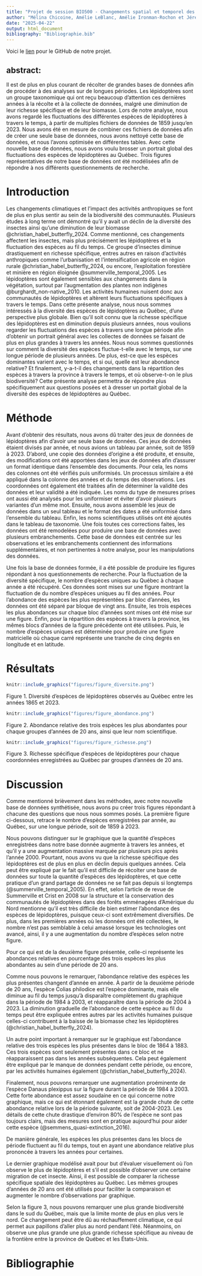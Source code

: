 ```yaml
---
title: "Projet de session BIO500 - Changements spatial et temporel des lépidoptères"
author: "Mélina Chicoine, Amélie LeBlanc, Amélie Ironman-Rochon et Jérémy Mainville-Gamache"
date: "2025-04-22"
output: html_document
bibliography: "Bibliographie.bib"
---
```



Voici le [lien](https://github.com/amelieleb/essai_comput.git) pour le GitHub de notre projet.


## abstract:
  Il est de plus en plus courant de récolter de grandes bases de données afin de procéder à des analyses sur de longues périodes. Les lépidoptères sont un groupe taxonomique qui ont reçu beaucoup d’attention ces dernières années à la récolte et à la collecte de données, malgré une diminution de leur richesse spécifique et de leur biomasse. Lors de notre analyse, nous avons regardé les fluctuations des différentes espèces de lépidoptères à travers le temps, à partir de multiples fichiers de données de 1859 jusqu’en 2023. Nous avons été en mesure de combiner ces fichiers de données afin de créer une seule base de données, nous avons nettoyé cette base de données, et nous l’avons optimisée en différentes tables. Avec cette nouvelle base de données, nous avons voulu brosser un portrait global des fluctuations des espèces de lépidoptères au Québec. Trois figures représentatives de notre base de données ont été modélisées afin de répondre à nos différents questionnements de recherche.  
  

# Introduction

Les changements climatiques et l’impact des activités anthropiques se font de plus en plus sentir au sein de la biodiversité des communautés. Plusieurs études à long terme ont démontré qu’il y avait un déclin de la diversité des insectes ainsi qu’une diminution de leur biomasse @christian_habel_butterfly_2024. Comme mentionné, ces changements affectent les insectes, mais plus précisément les lépidoptères et la fluctuation des espèces au fil du temps. Ce groupe d’insectes diminue drastiquement en richesse spécifique, entres autres en raison d’activités anthropiques comme l’urbanisation et l’intensification agricole en région rurale @christian_habel_butterfly_2024, ou encore, l’exploitation forestière et minière en région éloignée @summerville_temporal_2005. Les lépidoptères sont également sensibles aux changements dans la végétation, surtout par l’augmentation des plantes non indigènes @burghardt_non-native_2010. Les activités humaines nuisent donc aux communautés de lépidoptères et altèrent leurs fluctuations spécifiques à travers le temps. Dans cette présente analyse, nous nous sommes intéressés à la diversité des espèces de lépidoptères au Québec, d’une perspective plus globale. Bien qu’il soit connu que la richesse spécifique des lépidoptères est en diminution depuis plusieurs années, nous voulions regarder les fluctuations des espèces à travers une longue période afin d’obtenir un portrait général avec les collectes de données se faisant de plus en plus grandes à travers les années. Nous nous sommes questionnés sur comment la diversité des espèces fluctue-t-elle avec le temps, sur une longue période de plusieurs années. De plus, est-ce que les espèces dominantes varient avec le temps, et si oui, quelle est leur abondance relative? Et finalement, y-a-t-il des changements dans la répartition des espèces à travers la province à travers le temps, et où observe-t-on le plus biodiversité? Cette présente analyse permettra de répondre plus spécifiquement aux questions posées et à dresser un portait global de la diversité des espèces de lépidoptères au Québec. 

# Méthode

Avant d’obtenir des résultats, nous avons dû traiter des jeux de données de lépidoptères afin d’avoir une seule base de données. Ces jeux de données étaient divisés par année, et nous avions un tableau par année, soit de 1859 à 2023. D’abord, une copie des données d’origine a été produite, et ensuite, des modifications ont été apportées dans les jeux de données afin d’assurer un format identique dans l’ensemble des documents. Pour cela, les noms des colonnes ont été vérifiés puis uniformisés. Un processus similaire a été appliqué dans la colonne des années et du temps des observations. Les coordonnées ont également été traitées afin de déterminer la validité des données et leur validité a été indiquée. Les noms du type de mesures prises ont aussi été analysés pour les uniformiser et éviter d’avoir plusieurs variantes d’un même mot. Ensuite, nous avons assemblé les jeux de données dans un seul tableau et le format des dates a été uniformisé dans l’ensemble du tableau. Enfin, les noms scientifiques utilisés ont été ajoutés dans le tableau de taxonomie. Une fois toutes ces corrections faites, les données ont été remodelées pour produire une base de données avec plusieurs embranchements. Cette base de données est centrée sur les observations et les embranchements contiennent des informations supplémentaires, et non pertinentes à notre analyse, pour les manipulations des données. 

Une fois la base de données formée, il a été possible de produire les figures répondant à nos questionnements de recherche. Pour la fluctuation de la diversité spécifique, le nombre d’espèces uniques au Québec à chaque année a été récupéré. Ces données sont mises sur une figure montrant la fluctuation de du nombre d’espèces uniques au fil des années. Pour l’abondance des espèces les plus représentées par bloc d’années, les données ont été séparé par bloque de vingt ans. Ensuite, les trois espèces les plus abondances sur chaque bloc d’années sont mises ont été mise sur une figure. Enfin, pour la répartition des espèces à travers la province, les mêmes blocs d’années de la figure précédente ont été utilisées. Puis, le nombre d’espèces uniques est déterminée pour produire une figure matricielle où chaque carré représente une tranche de cinq degrés en longitude et en latitude. 


# Résultats

```r
knitr::include_graphics("figures/figure_diversite.png")
```
Figure 1. Diversité d'espèces de lépidoptères observés au Québec entre les années 1865 et 2023.

```r
knitr::include_graphics("figures/figure_abondance.png")
```
Figure 2. Abondance relative des trois espèces les plus abondantes pour chaque groupes d'années de 20 ans, ainsi que leur nom scientifique.


```r
knitr::include_graphics("figures/figure_richesse.png")
```
Figure 3. Richesse spécifique d'espèces de lépidoptères pour chaque coordonnées enregistrées au Québec par groupes d'années de 20 ans.

# Discussion

Comme mentionné brièvement dans les méthodes, avec notre nouvelle base de données synthétisée, nous avons pu créer trois figures répondant à chacune des questions que nous nous sommes posés. La première figure ci-dessous, retrace le nombre d’espèces enregistrées par année, au Québec, sur une longue période, soit de 1859 à 2023. 

Nous pouvons distinguer sur le graphique que la quantité d’espèces enregistrées dans notre base donnée augmente à travers les années, et qu’il y a une augmentation massive marquée par plusieurs pics après l’année 2000. Pourtant, nous avons vu que la richesse spécifique des lépidoptères est de plus en plus en déclin depuis quelques années. Cela peut être expliqué par le fait qu’il est difficile de récolter une base de données sur toute la quantité d’espèces des lépidoptères, et que cette pratique d’un grand partage de données ne se fait pas depuis si longtemps (@summerville_temporal_2005). En effet, selon l’article de revue de Summerville et Crist en 2008 sur la structure et la conservation des communautés de lépidoptères dans des forêts emménagées d’Amérique du Nord mentionne qu’il est très difficile de bien estimer l’abondance des espèces de lépidoptères, puisque ceux-ci sont extrêmement diversifiés. De plus, dans les premières années où les données ont été collectées, le nombre n’est pas semblable à celui amassé lorsque les technologies ont avancé, ainsi, il y a une augmentation du nombre d’espèces selon notre figure.  

Pour ce qui est de la deuxième figure présentée, celle-ci représente les abondances relatives en pourcentage des trois espèces les plus abondantes au sein d’une période de 20 ans.  

Comme nous pouvons le remarquer, l’abondance relative des espèces les plus présentes changent d’année en année. À partir de la deuxième période de 20 ans, l’espèce Colias philodice est l’espèce dominante, mais elle diminue au fil du temps jusqu’à disparaître complètement du graphique dans la période de 1984 à 2003, et réapparaître dans la période de 2004 à 2023. La diminution graduelle de l’abondance de cette espèce au fil du temps peut être expliquée entres autres par les activités humaines puisque celles-ci contribuent à la baisse de la biomasse chez les lépidoptères (@christian_habel_butterfly_2024).  

Un autre point important à remarquer sur le graphique est l’abondance relative des trois espèces les plus présentes dans le bloc de 1864 à 1883. Ces trois espèces sont seulement présentes dans ce bloc et ne réapparaissent pas dans les années subséquentes. Cela peut également être expliqué par le manque de données pendant cette période, ou encore, par les activités humaines également (@christian_habel_butterfly_2024). 

Finalement, nous pouvons remarquer une augmentation proéminente de l’espèce Danaus plexippus sur la figure durant la période de 1984 à 2003. Cette forte abondance est assez soudaine en ce qui concerne notre graphique, mais ce qui est étonnant également est la grande chute de cette abondance relative lors de la période suivante, soit de 2004-2023. Les détails de cette chute drastique d’environ 80% de l’espèce ne sont pas toujours clairs, mais des mesures sont en pratique aujourd’hui pour aider cette espèce (@semmens_quasi-extinction_2016). 

De manière générale, les espèces les plus présentes dans les blocs de période fluctuent au fil du temps, tout en ayant une abondance relative plus prononcée à travers les années pour certaines. 

Le dernier graphique modélisé avait pour but d’évaluer visuellement où l’on observe le plus de lépidoptères et s’il est possible d’observer une certaine migration de cet insecte. Ainsi, il est possible de comparer la richesse spécifique spatiale des lépidoptères au Québec. Les mêmes groupes d’années de 20 ans ont été utilisés pour faciliter la comparaison et augmenter le nombre d’observations par graphique. 

Selon la figure 3, nous pouvons remarquer une plus grande biodiversité dans le sud du Québec, mais que la limite monte de plus en plus vers le nord. Ce changement peut être dû au réchauffement climatique, ce qui permet aux papillons d’aller plus au nord pendant l’été. Néanmoins, on observe une plus grande une plus grande richesse spécifique au niveau de la frontière entre la province de Québec et les États-Unis. 


# Bibliographie
